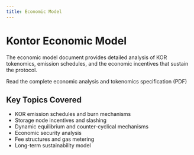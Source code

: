 ```yaml
---
title: Economic Model
---
```


# Kontor Economic Model

The economic model document provides detailed analysis of KOR tokenomics, emission schedules, and the economic incentives that sustain the protocol.

<Card title="Download Economic Model" icon="file-pdf" href="/img/2025-10-07_kontor-economic-model.pdf">
  Read the complete economic analysis and tokenomics specification (PDF)
</Card>

## Key Topics Covered

- KOR emission schedules and burn mechanisms
- Storage node incentives and slashing
- Dynamic equilibrium and counter-cyclical mechanisms
- Economic security analysis
- Fee structures and gas metering
- Long-term sustainability model
